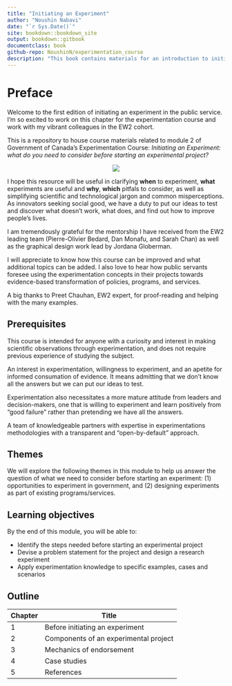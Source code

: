 ```yaml
---
title: "Initiating an Experiment"
author: "Noushin Nabavi"
date: "`r Sys.Date()`"
site: bookdown::bookdown_site
output: bookdown::gitbook
documentclass: book
github-repo: NoushinN/experimentation_course
description: "This book contains materials for an introduction to initiating an experiment"
---
```


# Preface {-}

Welcome to the first edition of initiating an experiment in the public service. I’m so excited to work on this chapter for the experimentation course and work with my vibrant colleagues in the EW2 cohort.

This  is a repository to house course materials related to module 2 of Government of Canada's Experimentation Course: _Initiating an Experiment: what do you need to consider before starting an experimental project?_

<center>
![](fig/experimentation.png)
</center>

I hope this resource will be useful in clarifying **when** to experiment, **what** experiments are useful and **why**, **which** pitfals to consider, as well as simplifying scientific and technological jargon and  common misperceptions. As innovators seeking social good, we have a duty to put our ideas to test and discover what doesn’t work, what does, and find out how to improve people’s lives.

I am tremendously grateful for the mentorship I have received from the EW2 leading team (Pierre-Olivier Bedard, Dan Monafu, and Sarah Chan) as well as the graphical design work lead by Jordana Globerman.

I will appreciate to know how this course can be improved and what additional topics can be added. I also love to hear how public servants foresee using the experimentation concepts in their projects towards evidence-based transformation of policies, programs, and services. 

A big thanks to Preet Chauhan, EW2 expert, for proof-reading and helping with the many examples.

## Prerequisites

This course is intended for anyone with a curiosity and interest in making scientific observations through experimentation, and does not require previous experience of studying the subject.

An interest in experimentation, willingness to experiment, and an apetite for informed consumation of evidence. It means admitting that we don’t know all the answers but we can put our ideas to test. 

Experimentation also necessitates a more mature attitude from leaders and decision-makers, one that is willing to experiment and learn positively from “good failure” rather than pretending we have all the answers.

A team of knowledgeable partners with expertise in experimentations methodologies with a transparent and  “open-by-default” approach. 

## Themes

We will explore the following themes in this module to help us answer the question of what we need to consider before starting an experiment: (1) opportunities to experiment in government, and (2) designing experiments as part of existing programs/services.

## Learning objectives

By the end of this module, you will be able to:

- Identify the steps needed before starting an experimental project
- Devise a problem statement for the project and design a research experiment
- Apply experimentation knowledge to specific examples, cases and scenarios

## Outline

| Chapter | Title | 
|---------|---------|
| 1 | Before initiating an experiment | 
| 2 | Components of an experimental project |
| 3 | Mechanics of endorsement | 
| 4 | Case studies | 
| 5 | References | 
 





